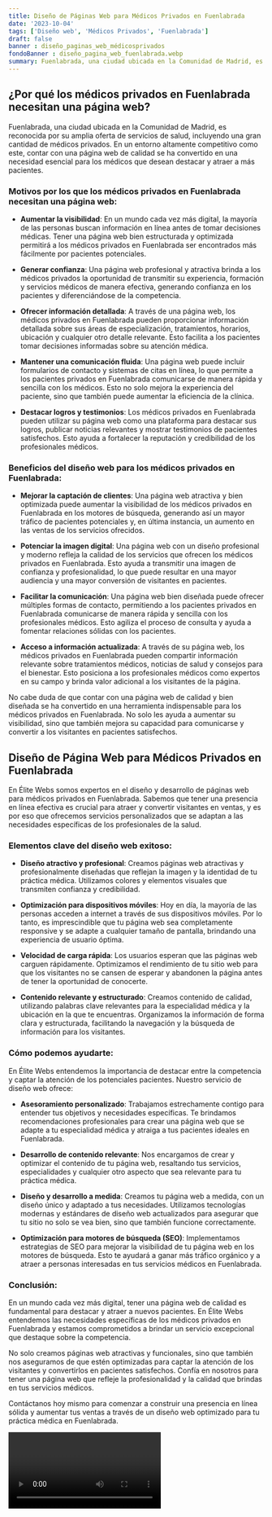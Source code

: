 ```yaml
---
title: Diseño de Páginas Web para Médicos Privados en Fuenlabrada
date: '2023-10-04'
tags: ['Diseño web', 'Médicos Privados', 'Fuenlabrada']
draft: false
banner : diseño_paginas_web_médicosprivados
fondoBanner : diseño_pagina_web_fuenlabrada.webp
summary: Fuenlabrada, una ciudad ubicada en la Comunidad de Madrid, es reconocida por su amplia oferta de servicios de salud, incluyendo una gran cantidad de médicos privados. En un entorno altamente competitivo como este, contar con una página web de calidad se ha convertido en una necesidad esencial para los médicos que desean destacar y atraer a más pacientes.
---
```


## **¿Por qué los médicos privados en Fuenlabrada necesitan una página web?**

Fuenlabrada, una ciudad ubicada en la Comunidad de Madrid, es reconocida por su amplia oferta de servicios de salud, incluyendo una gran cantidad de médicos privados. En un entorno altamente competitivo como este, contar con una página web de calidad se ha convertido en una necesidad esencial para los médicos que desean destacar y atraer a más pacientes.

### **Motivos por los que los médicos privados en Fuenlabrada necesitan una página web:**

- **Aumentar la visibilidad**: En un mundo cada vez más digital, la mayoría de las personas buscan información en línea antes de tomar decisiones médicas. Tener una página web bien estructurada y optimizada permitirá a los médicos privados en Fuenlabrada ser encontrados más fácilmente por pacientes potenciales.

- **Generar confianza**: Una página web profesional y atractiva brinda a los médicos privados la oportunidad de transmitir su experiencia, formación y servicios médicos de manera efectiva, generando confianza en los pacientes y diferenciándose de la competencia.

- **Ofrecer información detallada**: A través de una página web, los médicos privados en Fuenlabrada pueden proporcionar información detallada sobre sus áreas de especialización, tratamientos, horarios, ubicación y cualquier otro detalle relevante. Esto facilita a los pacientes tomar decisiones informadas sobre su atención médica.

- **Mantener una comunicación fluida**: Una página web puede incluir formularios de contacto y sistemas de citas en línea, lo que permite a los pacientes privados en Fuenlabrada comunicarse de manera rápida y sencilla con los médicos. Esto no solo mejora la experiencia del paciente, sino que también puede aumentar la eficiencia de la clínica.

- **Destacar logros y testimonios**: Los médicos privados en Fuenlabrada pueden utilizar su página web como una plataforma para destacar sus logros, publicar noticias relevantes y mostrar testimonios de pacientes satisfechos. Esto ayuda a fortalecer la reputación y credibilidad de los profesionales médicos.

### **Beneficios del diseño web para los médicos privados en Fuenlabrada:**

- **Mejorar la captación de clientes**: Una página web atractiva y bien optimizada puede aumentar la visibilidad de los médicos privados en Fuenlabrada en los motores de búsqueda, generando así un mayor tráfico de pacientes potenciales y, en última instancia, un aumento en las ventas de los servicios ofrecidos.

- **Potenciar la imagen digital**: Una página web con un diseño profesional y moderno refleja la calidad de los servicios que ofrecen los médicos privados en Fuenlabrada. Esto ayuda a transmitir una imagen de confianza y profesionalidad, lo que puede resultar en una mayor audiencia y una mayor conversión de visitantes en pacientes.

- **Facilitar la comunicación**: Una página web bien diseñada puede ofrecer múltiples formas de contacto, permitiendo a los pacientes privados en Fuenlabrada comunicarse de manera rápida y sencilla con los profesionales médicos. Esto agiliza el proceso de consulta y ayuda a fomentar relaciones sólidas con los pacientes.

- **Acceso a información actualizada**: A través de su página web, los médicos privados en Fuenlabrada pueden compartir información relevante sobre tratamientos médicos, noticias de salud y consejos para el bienestar. Esto posiciona a los profesionales médicos como expertos en su campo y brinda valor adicional a los visitantes de la página.

No cabe duda de que contar con una página web de calidad y bien diseñada se ha convertido en una herramienta indispensable para los médicos privados en Fuenlabrada. No solo les ayuda a aumentar su visibilidad, sino que también mejora su capacidad para comunicarse y convertir a los visitantes en pacientes satisfechos.

<GifSeo />

<Cta />

## Diseño de Página Web para Médicos Privados en Fuenlabrada

En Élite Webs somos expertos en el diseño y desarrollo de páginas web para médicos privados en Fuenlabrada. Sabemos que tener una presencia en línea efectiva es crucial para atraer y convertir visitantes en ventas, y es por eso que ofrecemos servicios personalizados que se adaptan a las necesidades específicas de los profesionales de la salud.

### Elementos clave del diseño web exitoso:

- **Diseño atractivo y profesional**: Creamos páginas web atractivas y profesionalmente diseñadas que reflejan la imagen y la identidad de tu práctica médica. Utilizamos colores y elementos visuales que transmiten confianza y credibilidad.

- **Optimización para dispositivos móviles**: Hoy en día, la mayoría de las personas acceden a internet a través de sus dispositivos móviles. Por lo tanto, es imprescindible que tu página web sea completamente responsive y se adapte a cualquier tamaño de pantalla, brindando una experiencia de usuario óptima.

- **Velocidad de carga rápida**: Los usuarios esperan que las páginas web carguen rápidamente. Optimizamos el rendimiento de tu sitio web para que los visitantes no se cansen de esperar y abandonen la página antes de tener la oportunidad de conocerte.

- **Contenido relevante y estructurado**: Creamos contenido de calidad, utilizando palabras clave relevantes para la especialidad médica y la ubicación en la que te encuentras. Organizamos la información de forma clara y estructurada, facilitando la navegación y la búsqueda de información para los visitantes.

### Cómo podemos ayudarte:

En Élite Webs entendemos la importancia de destacar entre la competencia y captar la atención de los potenciales pacientes. Nuestro servicio de diseño web ofrece:

- **Asesoramiento personalizado**: Trabajamos estrechamente contigo para entender tus objetivos y necesidades específicas. Te brindamos recomendaciones profesionales para crear una página web que se adapte a tu especialidad médica y atraiga a tus pacientes ideales en Fuenlabrada.

- **Desarrollo de contenido relevante**: Nos encargamos de crear y optimizar el contenido de tu página web, resaltando tus servicios, especialidades y cualquier otro aspecto que sea relevante para tu práctica médica.

- **Diseño y desarrollo a medida**: Creamos tu página web a medida, con un diseño único y adaptado a tus necesidades. Utilizamos tecnologías modernas y estándares de diseño web actualizados para asegurar que tu sitio no solo se vea bien, sino que también funcione correctamente.

- **Optimización para motores de búsqueda (SEO)**: Implementamos estrategias de SEO para mejorar la visibilidad de tu página web en los motores de búsqueda. Esto te ayudará a ganar más tráfico orgánico y a atraer a personas interesadas en tus servicios médicos en Fuenlabrada.

### Conclusión:

En un mundo cada vez más digital, tener una página web de calidad es fundamental para destacar y atraer a nuevos pacientes. En Élite Webs entendemos las necesidades específicas de los médicos privados en Fuenlabrada y estamos comprometidos a brindar un servicio excepcional que destaque sobre la competencia.

No solo creamos páginas web atractivas y funcionales, sino que también nos aseguramos de que estén optimizadas para captar la atención de los visitantes y convertirlos en pacientes satisfechos. Confía en nosotros para tener una página web que refleje la profesionalidad y la calidad que brindas en tus servicios médicos.

Contáctanos hoy mismo para comenzar a construir una presencia en línea sólida y aumentar tus ventas a través de un diseño web optimizado para tu práctica médica en Fuenlabrada.

<Video />

<CtaBot job='Médicos Privados' city='Fuenlabrada'/>

<Gmaps query='Fuenlabrada+españa+maps' />